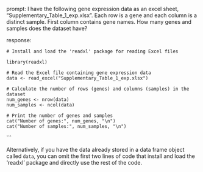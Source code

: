 prompt:
I have the following gene expression data as an excel sheet,  "Supplementary_Table_1_exp.xlsx". Each row is a gene and each column is a distinct sample. First column contains gene names. How many genes and samples does the dataset have?

response:
```
# Install and load the 'readxl' package for reading Excel files

library(readxl)

# Read the Excel file containing gene expression data
data <- read_excel("Supplementary_Table_1_exp.xlsx")

# Calculate the number of rows (genes) and columns (samples) in the dataset
num_genes <- nrow(data)
num_samples <- ncol(data)

# Print the number of genes and samples
cat("Number of genes:", num_genes, "\n")
cat("Number of samples:", num_samples, "\n")
```
```

Alternatively, if you have the data already stored in a data frame object called `data`, you can omit the first two lines of code that install and load the 'readxl' package and directly use the rest of the code.
